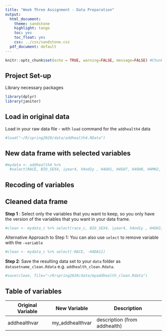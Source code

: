 ```yaml
---
title: "Week Three Assignment - Data Preparation"
output:
  html_document:
    theme: sandstone
    highlight: tango
    toc: yes
    toc_float: yes
    css: ../css/sandstone.css
  pdf_document: default
---
```



```r
knitr::opts_chunk$set(echo = TRUE, warning=FALSE, message=FALSE) #Chunk default settings 
```

## Project Set-up
Library necessary packages 
```r
library(dplyr)
library(janitor)
```

## Load in original data 
Load in your raw data file - with `load` command for the `addhealth4` data
```r
#load("~/R/spring2020/data/addhealth4.RData")
```


## New data frame with selected variables 
```r
#mydata <- addhealth4 %>% 
  #select(RACE, BIO_SEX4, iyear4, h4od1y , H4GH1, H4GH7, H4GH8, H4MH2, H4MH7, H4MH9, H4MH22, H4MH23, H4MH24, H4MH25, H4DA11 )
```


## Recoding of variables



## Cleaned data frame

**Step 1** : Select only the variables that you want to keep, so you only have the version of the variables that you want in your data frame.
```r
#clean <- mydata_c %>% select(race_c, BIO_SEX4, iyear4, h4od1y , H4GH1, H4GH7, H4GH8, H4MH2, H4MH7, H4MH9, H4MH22, H4MH23, H4MH24, H4MH25, vigorous_activity)
```

Alternative Approach to Step 1: You can also use `select` to remove variable with the `-variable`
```r
#clean <- mydata_c %>% select(-RACE, -H4DA11)
```

**Step 2**: Save the resulting data set to your `data` folder as `datasetname_clean.Rdata` e.g. `addhealth_clean.Rdata`. 
```r
#save(clean, file="~/R/spring2020/data/myaddhealth_clean.Rdata")
```



## Table of variables

Original Variable  |   New Variable  |    Description
-------------------|-----------------|------------------
addhealthvar  |  my_addhealthvar  | description (from addhealth)


